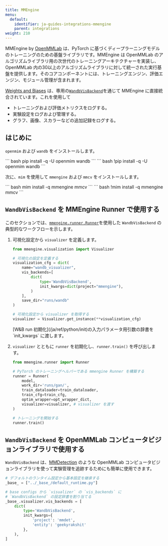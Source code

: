 ```yaml
---
title: MMEngine
menu:
  default:
    identifier: ja-guides-integrations-mmengine
    parent: integrations
weight: 210
---
```


MMEngine by [OpenMMLab](https://github.com/open-mmlab) は、PyTorch に基づくディープラーニングモデルのトレーニングのための基盤ライブラリです。MMEngine は OpenMMLab のアルゴリズムライブラリ用の次世代のトレーニングアーキテクチャーを実装し、OpenMMLab 内の30以上のアルゴリズムライブラリに対して統一された実行基盤を提供します。そのコアコンポーネントには、トレーニングエンジン、評価エンジン、モジュール管理が含まれます。

[Weights and Biases](https://wandb.ai/site) は、専用の[`WandbVisBackend`](https://mmengine.readthedocs.io/en/latest/api/generated/mmengine.visualization.WandbVisBackend.html#mmengine.visualization.WandbVisBackend)を通じて MMEngine に直接統合されています。これを使用して
- トレーニングおよび評価メトリクスをログする。
- 実験設定をログおよび管理する。
- グラフ、画像、スカラーなどの追加記録をログする。

## はじめに

`openmim` および `wandb` をインストールします。

<Tabs>
<Tab title="Command Line">
``` bash
pip install -q -U openmim wandb
```
</Tab>
<Tab title="Notebook">
``` bash
!pip install -q -U openmim wandb
```
</Tab>
</Tabs>

次に、`mim` を使用して `mmengine` および `mmcv` をインストールします。

<Tabs>
<Tab title="Command Line">
``` bash
mim install -q mmengine mmcv
```
</Tab>
<Tab title="Notebook">
``` bash
!mim install -q mmengine mmcv
```
</Tab>
</Tabs>

## `WandbVisBackend` を MMEngine Runner で使用する

このセクションでは、[`mmengine.runner.Runner`](https://mmengine.readthedocs.io/en/latest/api/generated/mmengine.runner.Runner.html#mmengine.runner.Runner)を使用した `WandbVisBackend` の典型的なワークフローを示します。

1. 可視化設定から `visualizer` を定義します。

    ```python
    from mmengine.visualization import Visualizer

    # 可視化の設定を定義する
    visualization_cfg = dict(
        name="wandb_visualizer",
        vis_backends=[
            dict(
                type='WandbVisBackend',
                init_kwargs=dict(project="mmengine"),
            )
        ],
        save_dir="runs/wandb"
    )

    # 可視化設定から visualizer を取得する
    visualizer = Visualizer.get_instance(**visualization_cfg)
    ```

    <Note>
    [W&B run 初期化](/ja/ref/python/init)の入力パラメータ用引数の辞書を `init_kwargs` に渡します。
    </Note>

2. `visualizer` とともに `runner` を初期化し、`runner.train()` を呼び出します。

    ```python
    from mmengine.runner import Runner

    # PyTorch のトレーニングヘルパーである mmengine Runner を構築する
    runner = Runner(
        model,
        work_dir='runs/gan/',
        train_dataloader=train_dataloader,
        train_cfg=train_cfg,
        optim_wrapper=opt_wrapper_dict,
        visualizer=visualizer, # visualizer を渡す
    )

    # トレーニングを開始する
    runner.train()
    ```

## `WandbVisBackend` を OpenMMLab コンピュータビジョンライブラリで使用する

`WandbVisBackend` は、[MMDetection](https://mmdetection.readthedocs.io/) のような OpenMMLab コンピュータビジョンライブラリを使って実験管理を追跡するためにも簡単に使用できます。

```python
# デフォルトのランタイム設定から基本設定を継承する
_base_ = ["../_base_/default_runtime.py"]

# base configs から `visualizer` の `vis_backends` に
# `WandbVisBackend` の設定辞書を割り当てる
_base_.visualizer.vis_backends = [
    dict(
        type='WandbVisBackend',
        init_kwargs={
            'project': 'mmdet',
            'entity': 'geekyrakshit'
        },
    ),
]
```